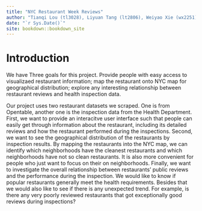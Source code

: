 ```yaml
--- 
title: "NYC Restaurant Week Reviews"
author: "Tianqi Lou (tl3028), Liyuan Tang (lt2806), Weiyao Xie (wx2251), Heather Zhu (yz4042)"
date: "`r Sys.Date()`"
site: bookdown::bookdown_site
---
```


# Introduction
We have Three goals for this project. Provide people with easy access to visualizaed restaurant information; map the restaurant onto NYC map for geographical distribution; explore any interesting relationship between restaurant reviews and health inspection data. 

Our project uses two restaurant datasets we scraped. One is from Opentable, another one is the inspection data from the Health Department.  First, we want to provide an interacitve user interface such that people can easily get through information about the restaurant, including its detailed reviews and how the restaurant performed during the inspections. Second, we want to see the geographical distribution of the restaurants by inspection results. By mapping the restaurants into the NYC map, we can identify which neighborhoods have the cleanest restaurants and which neighborhoods have not so clean restaurants. It is also more convenient for people who just want to focus on their on neighborhoods. Finally, we want to investigate the overall relationship between restaurants' public reviews and the performance during the inspection. We would like to know if popular restaurants generally meet the health requirements. Besides that we would also like to see if there is any unexpected trend. For example, is there any very poorly reviewed restaurants that got exceptionally good reviews during inspections?
